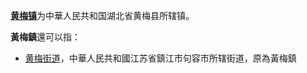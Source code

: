 '''[[黄梅镇|黄梅镇]]'''为中華人民共和国湖北省黄梅县所辖镇。

'''黃梅鎮'''還可以指：
* [[黄梅街道|黄梅街道]]，中華人民共和國江苏省鎮江市句容市所辖街道，原為黃梅鎮
{{disambiguation|H黄梅镇|Cat=三字中国镇名消歧义}}